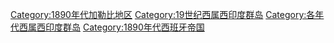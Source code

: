 [[Category:1890年代加勒比地区|Category:1890年代加勒比地区]]
[[Category:19世纪西属西印度群岛|Category:19世纪西属西印度群岛]]
[[Category:各年代西属西印度群岛|Category:各年代西属西印度群岛]]
[[Category:1890年代西班牙帝国|Category:1890年代西班牙帝国]]